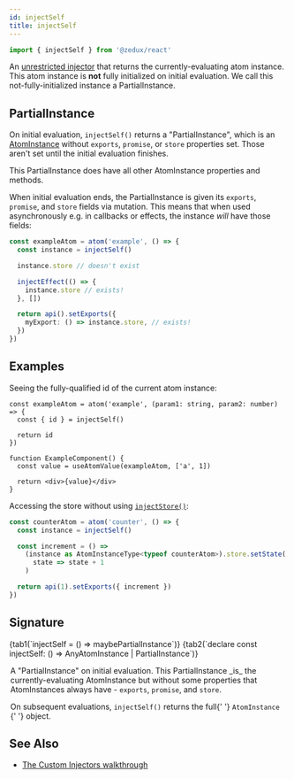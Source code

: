 ```yaml
---
id: injectSelf
title: injectSelf
---
```



```ts
import { injectSelf } from '@zedux/react'
```

An [unrestricted injector](../glossary#unrestricted-injector) that returns the currently-evaluating atom instance. This atom instance is **not** fully initialized on initial evaluation. We call this not-fully-initialized instance a PartialInstance.

## PartialInstance

On initial evaluation, `injectSelf()` returns a "PartialInstance", which is an [AtomInstance](../classes/AtomInstance) without `exports`, `promise`, or `store` properties set. Those aren't set until the initial evaluation finishes.

This PartialInstance does have all other AtomInstance properties and methods.

When initial evaluation ends, the PartialInstance is given its `exports`, `promise`, and `store` fields via mutation. This means that when used asynchronously e.g. in callbacks or effects, the instance _will_ have those fields:

```ts
const exampleAtom = atom('example', () => {
  const instance = injectSelf()

  instance.store // doesn't exist

  injectEffect(() => {
    instance.store // exists!
  }, [])

  return api().setExports({
    myExport: () => instance.store, // exists!
  })
})
```

## Examples

Seeing the fully-qualified id of the current atom instance:

```tsx live ecosystemId=injectSelf/id-example resultVar=Id
const exampleAtom = atom('example', (param1: string, param2: number) => {
  const { id } = injectSelf()

  return id
})

function ExampleComponent() {
  const value = useAtomValue(exampleAtom, ['a', 1])

  return <div>{value}</div>
}
```

Accessing the store without using [`injectStore()`](injectStore):

```ts
const counterAtom = atom('counter', () => {
  const instance = injectSelf()

  const increment = () =>
    (instance as AtomInstanceType<typeof counterAtom>).store.setState(
      state => state + 1
    )

  return api(1).setExports({ increment })
})
```

## Signature

<Tabs>
  {tab1(`injectSelf = () => maybePartialInstance`)}
  {tab2(`declare const injectSelf: () => AnyAtomInstance | PartialInstance`)}
</Tabs>

<Legend>
  <Item name="Returns">
    <p>
      A "PartialInstance" on initial evaluation. This PartialInstance _is_ the
      currently-evaluating AtomInstance but without some properties that
      AtomInstances always have - <code>exports</code>, <code>promise</code>,
      and <code>store</code>.
    </p>
    <p>
      On subsequent evaluations, <code>injectSelf()</code> returns the full{' '}
      <Link to="../classes/AtomInstance">
        <code>AtomInstance</code>
      </Link>{' '}
      object.
    </p>
  </Item>
</Legend>

## See Also

- [The Custom Injectors walkthrough](../../walkthrough/custom-injectors#injectself)
